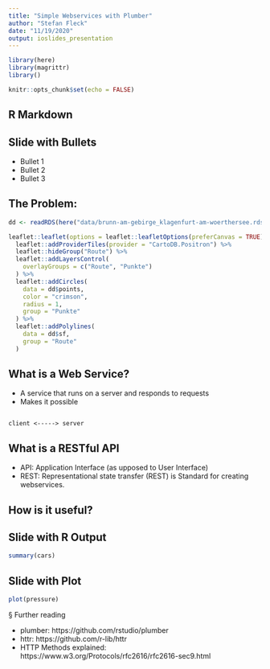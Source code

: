 ```yaml
---
title: "Simple Webservices with Plumber"
author: "Stefan Fleck"
date: "11/19/2020"
output: ioslides_presentation
---
```


```r
library(here)
library(magrittr)
library()

knitr::opts_chunk$set(echo = FALSE)
```

## R Markdown



## Slide with Bullets

- Bullet 1
- Bullet 2
- Bullet 3


## The Problem:


```r
dd <- readRDS(here("data/brunn-am-gebirge_klagenfurt-am-woerthersee.rds"))

leaflet::leaflet(options = leaflet::leafletOptions(preferCanvas = TRUE)) %>% 
  leaflet::addProviderTiles(provider = "CartoDB.Positron") %>%
  leaflet::hideGroup("Route") %>%
  leaflet::addLayersControl(
    overlayGroups = c("Route", "Punkte")
  ) %>% 
  leaflet::addCircles(
    data = dd$points,
    color = "crimson",
    radius = 1,
    group = "Punkte"
  ) %>%
  leaflet::addPolylines(
    data = dd$sf, 
    group = "Route"
  )


```



## What is a Web Service?

* A service that runs on a server and responds to requests
* Makes it possible 

```

client <-----> server

```


## What is a RESTful API

* API: Application Interface (as upposed to User Interface)
* REST: Representational state transfer (REST) is Standard for creating webservices.


## How is it useful?


## Slide with R Output

```r
summary(cars)
```

## Slide with Plot

```r
plot(pressure)
```


§ Further reading

* plumber: https://github.com/rstudio/plumber
* httr: https://github.com/r-lib/httr
* HTTP Methods explained: https://www.w3.org/Protocols/rfc2616/rfc2616-sec9.html

